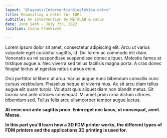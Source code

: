 ```yaml
---
layout: "@layouts/InterventionSingleView.astro"
title: Renovating a hotel for IDPs
subtitle: An intervention by METALAB & cadus
date: June 14th - July 7th, 2022
location: Ivano Frankivsk

---
```

Lorem ipsum dolor sit amet, consectetur adipiscing elit. Arcu ut varius vulputate eget curabitur sagittis, id. Dui lorem ac commodo elit diam. Venenatis eu mi suspendisse suspendisse donec aliquet. Molestie fames at tristique augue a. Nec viverra sed tellus facilisis magna porta. A cras donec feugiat lectus at egestas netus cursus enim.

Orci porttitor id libero at arcu. Varius augue nunc bibendum convallis nunc cursus vestibulum. Phasellus neque et viverra mus. Ac sit arcu diam tellus augue elit quam turpis. Volutpat quis aliquet diam non blandit metus. Sit lacinia sed ante ultrices consequat. Mi amet proin urna dictum ultrices bibendum sed. Tellus felis arcu ullamcorper tempor augue luctus.

**At enim orci ante sagittis proin. Enim eget nec lacus, ut consequat, amet. Massa.**

**In this part you'll learn how a 3D FDM printer works, the different types of FDM printers and the applications 3D printing is used for.** 